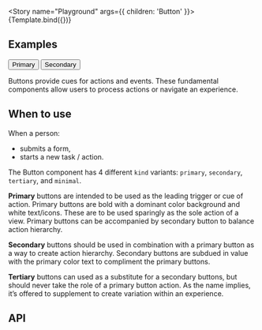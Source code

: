 
<Meta title="Core/Button" component={Button} />


<Story name="Playground" args={{ children: 'Button' }}>
  {Template.bind({})}
</Story>

## Examples

<Canvas>
  <Button>Primary</Button>
  <Button kind="secondary">Secondary</Button>
</Canvas>

Buttons provide cues for actions and events. These fundamental components allow users to process actions or navigate an experience.

## When to use

When a person:

- submits a form,
- starts a new task / action.

The Button component has 4 different `kind` variants: `primary`, `secondary`, `tertiary`, and `minimal`.

**Primary** buttons are intended to be used as the leading trigger or cue of action. Primary buttons are
bold with a dominant color background and white text/icons. These are to be used sparingly as the
sole action of a view. Primary buttons can be accompanied by secondary button to balance action hierarchy.

**Secondary** buttons should be used in combination with a primary button as a way to create action hierarchy.
Secondary buttons are subdued in value with the primary color text to compliment the primary buttons.

**Tertiary** buttons can used as a substitute for a secondary buttons, but should never take the role of a
primary button action. As the name implies, it’s offered to supplement to create variation within an experience.

## API

<ArgsTable of={Button} />
